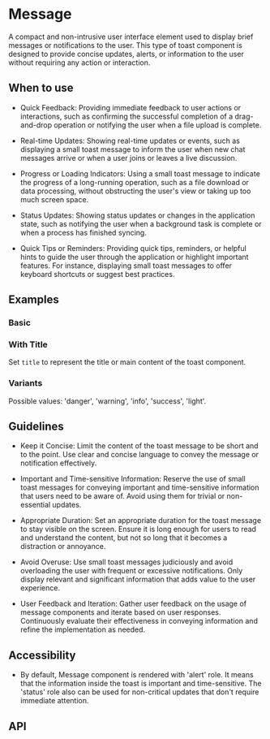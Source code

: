
<Meta of={Message} />

# Message

A compact and non-intrusive user interface element used to display brief messages or notifications to the user. This
type of toast component is designed to provide concise updates, alerts, or information to the user without requiring any
action or interaction.

## When to use

- Quick Feedback: Providing immediate feedback to user actions or interactions, such as confirming the successful
completion of a drag-and-drop operation or notifying the user when a file upload is complete.

- Real-time Updates: Showing real-time updates or events, such as displaying a small toast message to inform the user
when new chat messages arrive or when a user joins or leaves a live discussion.

- Progress or Loading Indicators: Using a small toast message to indicate the progress of a long-running operation,
such as a file download or data processing, without obstructing the user's view or taking up too much screen space.

- Status Updates: Showing status updates or changes in the application state, such as notifying the user when
a background task is complete or when a process has finished syncing.

- Quick Tips or Reminders: Providing quick tips, reminders, or helpful hints to guide the user through the application
or highlight important features. For instance, displaying small toast messages to offer keyboard shortcuts or suggest
best practices.


## Examples

### Basic

<Canvas of={Basic} />


### With Title

Set `title` to represent the title or main content of the toast component.

<Canvas of={WithTitle} />

### Variants

Possible values: 'danger', 'warning', 'info', 'success', 'light'.

<Canvas of={Variants} />

## Guidelines

- Keep it Concise: Limit the content of the toast message to be short and to the point. Use clear and concise language
to convey the message or notification effectively.

- Important and Time-sensitive Information: Reserve the use of small toast messages for conveying important and
time-sensitive information that users need to be aware of. Avoid using them for trivial or non-essential updates.

- Appropriate Duration: Set an appropriate duration for the toast message to stay visible on the screen. Ensure it is
long enough for users to read and understand the content, but not so long that it becomes a distraction or annoyance.

- Avoid Overuse: Use small toast messages judiciously and avoid overloading the user with frequent or excessive
notifications. Only display relevant and significant information that adds value to the user experience.

- User Feedback and Iteration: Gather user feedback on the usage of message components and iterate based on user
responses. Continuously evaluate their effectiveness in conveying information and refine the implementation as needed.

## Accessibility

- By default, Message component is rendered with 'alert' role. It means that the information inside the toast is
important and time-sensitive. The 'status' role also can be used for non-critical updates that don't require immediate
attention.

## API

<ArgsTable />



